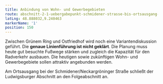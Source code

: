 ```yaml
---
title: Anbindung von Wohn- und Gewerbegebieten
route: abschnitt-2-1-uebergabepunkt-schmidener-strasse-bis-ortsausgang-neckarrems
latLng: 48.888032,9.240463
markerName: '1'
position: 150
---
```

Zwischen Grünem Ring und Ostfriedhof wird noch eine Variantendiskussion geführt. Die **genaue Linienführung ist nicht geklärt**. Die Planung muss heute gut besuchte Fußwege stärken und zugleich die Kapazität für den Radverkehr ausbauen. Die heutigen sowie zukünftigen Wohn- und Gewerbegebiete sollen attraktiv angebunden werden.

Am Ortsausgang bei der Schmidener/Neckargröninger Straße schließt der Ludwigsburger Abschnitt an den Folgeabschnitt an.
